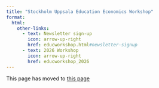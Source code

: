 ```yaml
---
title: "Stockholm Uppsala Education Economics Workshop"
format: 
  html: 
    other-links:
      - text: Newsletter sign-up
        icon: arrow-up-right
        href: educworkshop.html#newsletter-signup
      - text: 2026 Workshop
        icon: arrow-up-right
        href: educworkshop_2026        
---
```


This page has moved to [this page](workshops.html)

